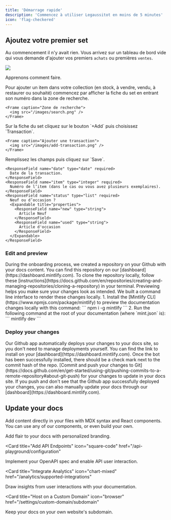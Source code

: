 ```yaml
---
title: 'Démarrage rapide'
description: 'Commencez à utiliser Legaussitot en moins de 5 minutes'
icon: 'flag-checkered'
---
```


## Ajoutez votre premier set

Au commencement il n'y avait rien. Vous arrivez sur un tableau de bord vide qui vous demande d'ajouter vos premiers `achats` ou premières `ventes`.

<Frame caption="Tableau de bord lors de votre première connexion.">
  <img src="/images/empty-dashboard.png" />
</Frame>

Apprenons comment faire.

<Steps>
  <Step title="Recherchez le set">
    Pour ajouter un item dans votre collection (en stock, à vendre, vendu, à restaurer ou souhaité) commencez par afficher la fiche du set en entrant son numéro dans la zone de recherche.
    
    <Frame caption="Zone de recherche">
      <img src="/images/search.png" />
    </Frame>
  </Step>
  <Step title="Ajoutez une transaction">
    Sur la fiche du set cliquez sur le bouton `+Add` puis choisissez `Transaction`.

    <Frame caption="Ajouter une transaction">
      <img src="/images/add-transaction.png" />
    </Frame>
  </Step>
  <Step title="Saisissez les informations">
    Remplissez les champs puis cliquez sur `Save`.

    <ResponseField name="date" type="date" required>
      Date de la transaction.
    </ResponseField>
    <ResponseField name="item" type="integer" required>
      Numéro de l’item (dans le cas ou vous avez plusieurs exemplaires).
    </ResponseField>
    <ResponseField name="status" type="list" required>
      Neuf ou d’occasion ?
      <Expandable title="properties">
        <ResponseField name="new" type="string">
          Article Neuf
        </ResponseField>
        <ResponseField name="used" type="string">
          Article d'occasion
        </ResponseField>
      </Expandable>
    </ResponseField>
  </Step>
</Steps>


### Edit and preview

<AccordionGroup>
  <Accordion icon="github" title="Clone your docs locally">
    During the onboarding process, we created a repository on your Github with
    your docs content. You can find this repository on our
    [dashboard](https://dashboard.mintlify.com). To clone the repository
    locally, follow these
    [instructions](https://docs.github.com/en/repositories/creating-and-managing-repositories/cloning-a-repository)
    in your terminal.
  </Accordion>
  <Accordion icon="rectangle-terminal" title="Preview changes">
    Previewing helps you make sure your changes look as intended. We built a
    command line interface to render these changes locally. 1. Install the
    [Mintlify CLI](https://www.npmjs.com/package/mintlify) to preview the
    documentation changes locally with this command: ``` npm i -g mintlify ```
    2. Run the following command at the root of your documentation (where
    `mint.json` is): ``` mintlify dev ```
  </Accordion>
</AccordionGroup>

### Deploy your changes

<AccordionGroup>

<Accordion icon="message-bot" title="Install our Github app">
  Our Github app automatically deploys your changes to your docs site, so you
  don't need to manage deployments yourself. You can find the link to install on
  your [dashboard](https://dashboard.mintlify.com). Once the bot has been
  successfully installed, there should be a check mark next to the commit hash
  of the repo.
</Accordion>
<Accordion icon="rocket" title="Push your changes">
  [Commit and push your changes to
  Git](https://docs.github.com/en/get-started/using-git/pushing-commits-to-a-remote-repository#about-git-push)
  for your changes to update in your docs site. If you push and don't see that
  the Github app successfully deployed your changes, you can also manually
  update your docs through our [dashboard](https://dashboard.mintlify.com).
</Accordion>

</AccordionGroup>

## Update your docs

Add content directly in your files with MDX syntax and React components. You can use any of our components, or even build your own.

<CardGroup>

<Card title="Style Your Docs" icon="paintbrush" href="/settings/global">
  Add flair to your docs with personalized branding.
</Card>

<Card
  title="Add API Endpoints"
  icon="square-code"
  href="/api-playground/configuration"
>
  Implement your OpenAPI spec and enable API user interaction.
</Card>

<Card
  title="Integrate Analytics"
  icon="chart-mixed"
  href="/analytics/supported-integrations"
>
  Draw insights from user interactions with your documentation.
</Card>

<Card
  title="Host on a Custom Domain"
  icon="browser"
  href="/settings/custom-domain/subdomain"
>
  Keep your docs on your own website's subdomain.
</Card>

</CardGroup>
